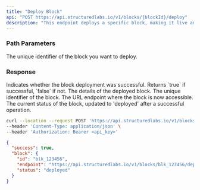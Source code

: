 ```yaml
---
title: "Deploy Block"
api: "POST https://api.structuredlabs.io/v1/blocks/{blockId}/deploy"
description: "This endpoint deploys a specific block, making it live and ready to use."
---
```


### Path Parameters

<ParamField path="blockId" type="string">
  The unique identifier of the block you want to deploy.
</ParamField>

### Response

<ResponseField name="success" type="boolean">
  Indicates whether the block deployment was successful. Returns `true` if successful, `false` if not.
</ResponseField>
<ResponseField name="block" type="object">
The details of the deployed block.

<Expandable title="Toggle object">
<ResponseField name="id" type="string">
  The unique identifier of the block.
</ResponseField>
<ResponseField name="endpoint" type="string">
  The URL endpoint where the block is now accessible.
</ResponseField>
<ResponseField name="status" type="string">
  The current status of the block, updated to 'deployed' after a successful operation.
</ResponseField>
</Expandable>
</ResponseField>

<RequestExample>

```bash Example Request
curl --location --request POST 'https://api.structuredlabs.io/v1/blocks/{blockId}/deploy' \
--header 'Content-Type: application/json' \
--header 'Authorization: Bearer <api_key>'
```

</RequestExample>

<ResponseExample>

```json Response
{
  "success": true,
  "block": {
    "id": "blk_123456",
    "endpoint": "https://api.structuredlabs.io/v1/blocks/blk_123456/deploy",
    "status": "deployed"
  }
}
```

</ResponseExample>
